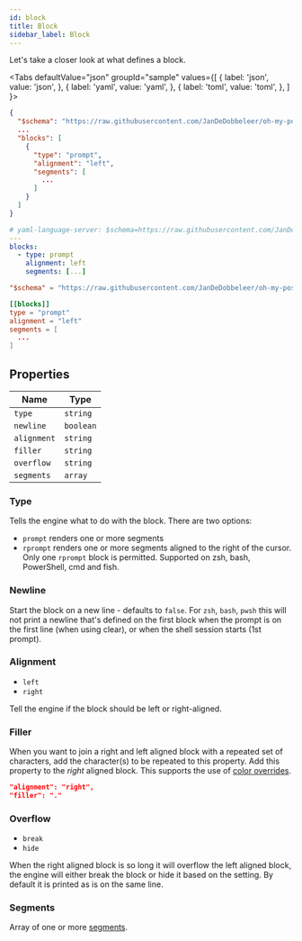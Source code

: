 ```yaml
---
id: block
title: Block
sidebar_label: Block
---
```



Let's take a closer look at what defines a block.

<Tabs
  defaultValue="json"
  groupId="sample"
  values={[
    { label: 'json', value: 'json', },
    { label: 'yaml', value: 'yaml', },
    { label: 'toml', value: 'toml', },
  ]
}>
<TabItem value="json">

```json
{
  "$schema": "https://raw.githubusercontent.com/JanDeDobbeleer/oh-my-posh/main/themes/schema.json",
  ...
  "blocks": [
    {
      "type": "prompt",
      "alignment": "left",
      "segments": [
        ...
      ]
    }
  ]
}
```

</TabItem>
<TabItem value="yaml">

```yaml
# yaml-language-server: $schema=https://raw.githubusercontent.com/JanDeDobbeleer/oh-my-posh/main/themes/schema.json
---
blocks:
  - type: prompt
    alignment: left
    segments: [...]
```

</TabItem>
<TabItem value="toml">

```toml
"$schema" = "https://raw.githubusercontent.com/JanDeDobbeleer/oh-my-posh/main/themes/schema.json"

[[blocks]]
type = "prompt"
alignment = "left"
segments = [
  ...
]
```

</TabItem>
</Tabs>

## Properties

| Name        | Type      |
| ----------- | --------- |
| `type`      | `string`  |
| `newline`   | `boolean` |
| `alignment` | `string`  |
| `filler`    | `string`  |
| `overflow`  | `string`  |
| `segments`  | `array`   |

### Type

Tells the engine what to do with the block. There are two options:

- `prompt` renders one or more segments
- `rprompt` renders one or more segments aligned to the right of the cursor. Only one `rprompt` block is permitted.
  Supported on zsh, bash, PowerShell, cmd and fish.

### Newline

Start the block on a new line - defaults to `false`. For `zsh`, `bash`, `pwsh` this will not print a newline that's
defined on the first block when the prompt is on the first line (when using clear), or when the shell session starts
(1st prompt).

### Alignment

- `left`
- `right`

Tell the engine if the block should be left or right-aligned.

### Filler

When you want to join a right and left aligned block with a repeated set of characters, add the character(s)
to be repeated to this property. Add this property to the _right_ aligned block. This supports the use of
[color overrides][color-overrides].

```json
"alignment": "right",
"filler": "."
```

### Overflow

- `break`
- `hide`

When the right aligned block is so long it will overflow the left aligned block, the engine will either
break the block or hide it based on the setting. By default it is printed as is on the same line.

### Segments

Array of one or more [segments][segment].

[color-overrides]: /docs/configuration/colors#color-overrides
[segment]: segment.mdx
